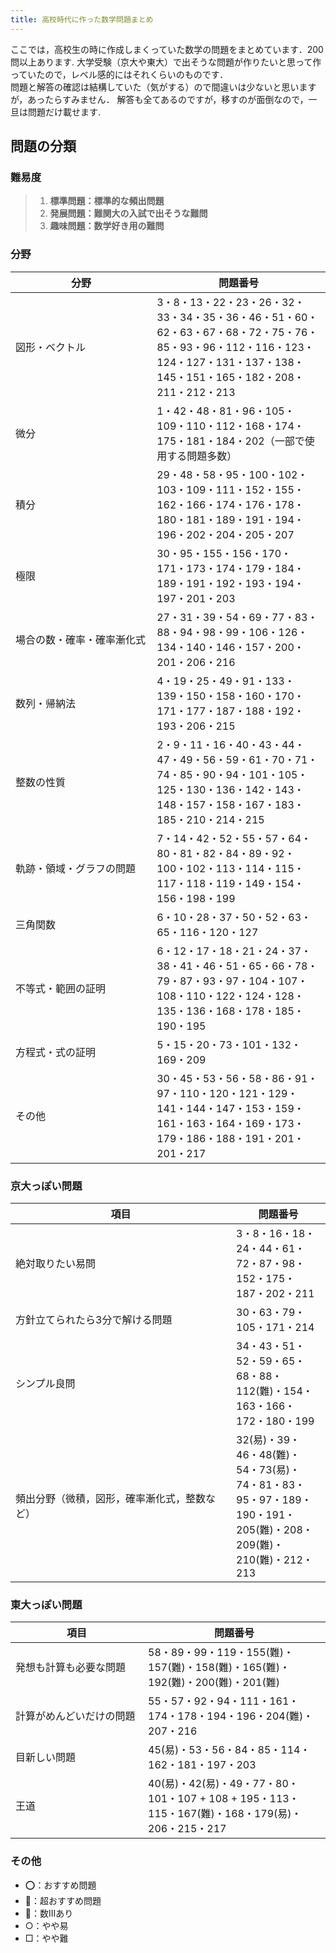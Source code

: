 ```yaml
---
title: 高校時代に作った数学問題まとめ
---
```


ここでは，高校生の時に作成しまくっていた数学の問題をまとめています．200問以上あります.
大学受験（京大や東大）で出そうな問題が作りたいと思って作っていたので，レベル感的にはそれくらいのものです．  
問題と解答の確認は結構していた（気がする）ので間違いは少ないと思いますが，あったらすみません．
解答も全てあるのですが，移すのが面倒なので，一旦は問題だけ載せます.

## 問題の分類
### 難易度
> 1. **標準問題：標準的な頻出問題**
> 2. **発展問題：難関大の入試で出そうな難問**
> 3. **趣味問題：数学好き用の難問**

### 分野
| 分野　　　　　　　　　　　　 | 問題番号 |
| ---------- | ---------- |
| 図形・ベクトル | 3・8・13・22・23・26・32・33・34・35・36・46・51・60・62・63・67・68・72・75・76・85・93・96・112・116・123・124・127・131・137・138・145・151・165・182・208・211・212・213|
| 微分 | 1・42・48・81・96・105・109・110・112・168・174・175・181・184・202（一部で使用する問題多数）|
| 積分 | 29・48・58・95・100・102・103・109・111・152・155・162・166・174・176・178・180・181・189・191・194・196・202・204・205・207|
| 極限 | 30・95・155・156・170・171・173・174・179・184・189・191・192・193・194・197・201・203|
| 場合の数・確率・確率漸化式 | 27・31・39・54・69・77・83・88・94・98・99・106・126・134・140・146・157・200・201・206・216|
| 数列・帰納法 | 4・19・25・49・91・133・139・150・158・160・170・171・177・187・188・192・193・206・215|
| 整数の性質 | 2・9・11・16・40・43・44・47・49・56・59・61・70・71・74・85・90・94・101・105・125・130・136・142・143・148・157・158・167・183・185・210・214・215|
| 軌跡・領域・グラフの問題 | 7・14・42・52・55・57・64・80・81・82・84・89・92・100・102・113・114・115・117・118・119・149・154・156・198・199|
| 三角関数 | 6・10・28・37・50・52・63・65・116・120・127|
| 不等式・範囲の証明 | 6・12・17・18・21・24・37・38・41・46・51・65・66・78・79・87・93・97・104・107・108・110・122・124・128・135・136・168・178・185・190・195|
| 方程式・式の証明 | 5・15・20・73・101・132・169・209|
| その他 | 30・45・53・56・58・86・91・97・110・120・121・129・141・144・147・153・159・161・163・164・169・173・179・186・188・191・201・201・217|

### 京大っぽい問題
| 項目　　　　　　　　　　　　　　　　　　　　 | 問題番号 |
| ---------- | ---------- |
| 絶対取りたい易問 | 3・8・16・18・24・44・61・72・87・98・152・175・187・202・211|
| 方針立てられたら3分で解ける問題 | 30・63・79・105・171・214|
| シンプル良問 | 34・43・51・52・59・65・68・88・112(難)・154・163・166・172・180・199|
| 頻出分野（微積，図形，確率漸化式，整数など）| 32(易)・39・46・48(難)・54・73(易)・74・81・83・95・97・189・190・191・205(難)・208・209(難)・210(難)・212・213|

### 東大っぽい問題
| 項目　　　　　　　　　　　 | 問題番号 |
| ---------- | ---------- |
| 発想も計算も必要な問題 | 58・89・99・119・155(難)・157(難)・158(難)・165(難)・192(難)・200(難)・201(難)|
| 計算がめんどいだけの問題 | 55・57・92・94・111・161・174・178・194・196・204(難)・207・216||
| 目新しい問題 | 45(易)・53・56・84・85・114・162・181・197・203|
| 王道| 40(易)・42(易)・49・77・80・101・107 + 108 + 195・113・115・167(難)・168・179(易)・206・215・217|

### その他
- ⭕：おすすめ問題
- 🔴：超おすすめ問題
- 🔺：数Ⅲあり
- ○：やや易
- □：やや難